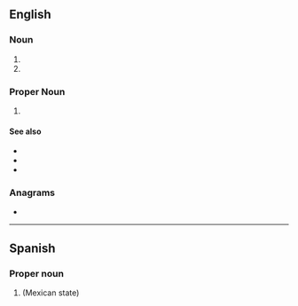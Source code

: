 {{also|Appendix:Variations of "du"}}
==English==

===Noun===
{{en-noun|~}}

# {{initialism of|en|depleted uranium}}
# {{initialism of|en|Dobson unit}}

===Proper Noun===
{{en-prop}}

# {{initialism of|en|{{w|University of Denver}}}}

====See also====
* {{l|en|HEU}}
* {{l|en|SEU}}
* {{l|en|LEU}}

===Anagrams===
* {{anagrams|en|a=du|'ud|UD}}

{{c|en|Universities}}

----

==Spanish==

===Proper noun===
{{es-proper noun}}

# {{abbreviation of|es|Durango|nodot=1}} (Mexican state)